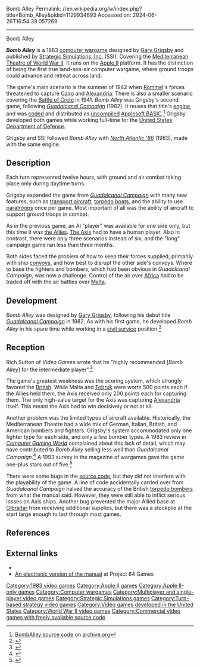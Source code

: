 Bomb Alley
Permalink: //en.wikipedia.org/w/index.php?title=Bomb_Alley&oldid=1129934693
Accessed on: 2024-06-26T16:54:39.057268



------
Bomb Alley
{{Other uses|Bomb Alley (disambiguation)}}
{{Expand French|Bomb Alley|topic=|date=October 2020}}
{{More citations needed|date=June 2008}}
{{Infobox video game
|title     = Bomb Alley
|writer    = [[Gary Grigsby]]
|image     = Bomb Alley SSI box.png
|publisher = [[Strategic Simulations]]
|released  = 1983
|genre     = [[Computer wargame]]
|modes     = [[Single player]], [[Multiplayer video game|Multiplayer]]
|platforms = [[Apple II series|Apple II]]
}}

'''''Bomb Alley''''' is a 1983 [[computer wargame]] designed by [[Gary Grigsby]] and published by [[Strategic Simulations|Strategic Simulations, Inc.]] (SSI). Covering the [[Mediterranean Theatre of World War II]], it runs on the [[Apple II series|Apple II]] platform. It has the distinction of being the first true land-sea-air computer wargame, where ground troops could advance and retreat across land.

The game's main scenario is the summer of 1942 when [[Erwin Rommel|Rommel]]'s forces threatened to capture [[Cairo]] and [[Alexandria]]. There is also a smaller scenario covering the [[Battle of Crete]] in 1941. ''Bomb Alley'' was Grigsby's second game, following ''[[Guadalcanal Campaign (video game)|Guadalcanal Campaign]]'' (1982). It reuses that title's [[game engine|engine]], and was [[Source code|coded]] and distributed as [[Compiler|uncompiled]] [[Applesoft BASIC]].<ref>[https://archive.org/details/a2_Bomb_Alley_19xx_SSI_RDOS BombAlley source code] on [[archive.org]]</ref> Grigsby developed both games while working full-time for the [[United States Department of Defense]].

Grigsby and SSI followed ''Bomb Alley'' with ''[[North Atlantic '86]]'' (1983), made with the same engine.

== Description ==
Each turn represented twelve hours, with ground and air combat taking place only during daytime turns.

Grigsby expanded the game from ''[[Guadalcanal Campaign (video game)|Guadalcanal Campaign]]'' with many new features, such as [[Military transport aircraft|transport aircraft]], [[torpedo boat]]s, and the ability to use [[paratroop]]s once per game. Most important of all was the ability of aircraft to support ground troops in combat.

As in the previous game, an AI "player" was available for one side only, but this time it was [[Allies of World War II|the Allies]].  [[The Axis]] had to have a human player. Also in contrast, there were only three scenarios instead of six, and the "long" campaign game ran less than three months.

Both sides faced the problem of how to keep their forces supplied, primarily with ship [[convoy]]s, and how best to disrupt the other side's convoys. Where to base the fighters and bombers, which had been obvious in ''Guadalcanal Campaign'', was now a challenge. Control of the air over [[Africa]] had to be traded off with the air battles over [[Malta]].

==Development==
''Bomb Alley'' was designed by [[Gary Grigsby]], following his debut title ''[[Guadalcanal Campaign]]'' in 1982. As with his first game, he developed ''Bomb Alley'' in his spare time while working in a [[civil service]] position.<ref name=wargamer>{{cite web | archiveurl=https://web.archive.org/web/20110220105733/http://www.wargamer.com/article/1383/Interview-Joel-Billings-and-Gary-Grigsby?page=1 | url=http://www.wargamer.com/article/1383/Interview-Joel-Billings-and-Gary-Grigsby?page=1 | title=Interview: Joel Billings and Gary Grigsby | date=July 16, 2003 | work=[[Wargamer (website)|Wargamer]] | author1=Zabek, Jim | author2=Wallace, Shaun | archivedate=February 20, 2011 | url-status=dead }}</ref>

==Reception==
Rich Sutton of ''Video Games'' wrote that he "highly recommended [''Bomb Alley''] for the intermediate player".<ref name=videogames>{{cite magazine | author=Sutton, Rich | title=War Games: A Battle Plan for Attacking Video Simulations | volume=2 | number=1 | date=October 1993 | magazine=Video Games | pages=40, 41, 44–48 }}</ref>

The game's greatest weakness was the scoring system, which strongly favored the [[United Kingdom|British]].{{citation needed|date=October 2017}} While Malta and [[Tobruk]] were worth 500 points each if the Allies held them, the Axis received only 200 points each for capturing them.{{citation needed|date=October 2017}} The only high-value target for the Axis was capturing [[Alexandria]] itself. This meant the Axis had to win decisively or not at all.{{Citation needed|date=June 2008}}

Another problem was the limited types of aircraft available.{{citation needed|date=October 2017}} Historically, the Mediterranean Theatre had a wide mix of German, Italian, British, and American bombers and fighters.{{citation needed|date=October 2017}} Grigsby's system accommodated only one fighter type for each side, and only a few bomber types.{{citation needed|date=October 2017}} A 1983 review in ''[[Computer Gaming World]]'' complained about this lack of detail, which may have contributed to ''Bomb Alley'' selling less well than ''Guadalcanal Campaign''.<ref name="CGW11">{{cite magazine |last=Karr |first=Richard Charles |title=Bomb Alley: A Review and Analysis |magazine=Computer Gaming World |date=Jul–Aug 1983 |volume=1 |issue=11 |pages=35–37 |url=}}</ref> A 1993 survey in the magazine of wargames gave the game one-plus stars out of five.<ref name="brooks199309">{{cite magazine | url=http://www.cgwmuseum.org/galleries/index.php?year=1993&pub=2&id=110 | title=Brooks' Book of Wargames: 1900-1950, A-P | magazine=Computer Gaming World | date=September 1993| accessdate=30 July 2014 | author=Brooks, M. Evan | pages=118}}</ref>

There were some bugs in the [[source code]], but they did not interfere with the playability of the game.{{citation needed|date=October 2017}} A line of code accidentally carried over from ''Guadalcanal Campaign'' halved the accuracy of the British [[torpedo bomber]]s from what the manual said.{{citation needed|date=October 2017}} However, they were still able to inflict serious losses on Axis ships.{{citation needed|date=October 2017}} Another bug prevented the major Allied base at [[Gibraltar]] from receiving additional supplies, but there was a stockpile at the start large enough to last through most games.{{citation needed|date=October 2017}}

==References==
{{Reflist}}

==External links==
*{{MobyGames|/bomb-alley}}
*[https://web.archive.org/web/20071026063449/http://project64.c64.org/games/0-l/index.html An electronic version of the manual] at Project 64 Games

{{Gary Grigsby}}

[[Category:1983 video games]]
[[Category:Apple II games]]
[[Category:Apple II-only games]]
[[Category:Computer wargames]]
[[Category:Multiplayer and single-player video games]]
[[Category:Strategic Simulations games]]
[[Category:Turn-based strategy video games]]
[[Category:Video games developed in the United States]]
[[Category:World War II video games]]
[[Category:Commercial video games with freely available source code]]
